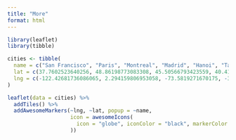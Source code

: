```yaml
---
title: "More"
format: html
---
```


```r
library(leaflet)
library(tibble)

cities <- tibble(
  name = c("San Francisco", "Paris", "Montreal", "Madrid", "Hanoi", "Tahiti"),
  lat = c(37.7602523640256, 48.86198773083308, 45.50566793423559, 40.415765578600706, 21.034791719384796, -17.543761791615648),
  lng = c(-122.42681736086065, 2.294159806953058, -73.5819271670175, -3.7063982175738746, 105.8347141261459, -149.83170940623626)
)

leaflet(data = cities) %>%
  addTiles() %>%
  addAwesomeMarkers(~lng, ~lat, popup = ~name,
                    icon = awesomeIcons(
                      icon = "globe", iconColor = "black", markerColor = "blue", library = "fa"
                    ))
```
